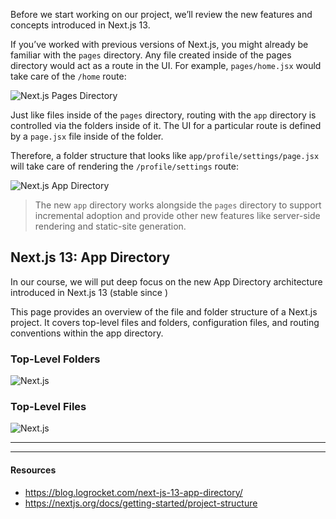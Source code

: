 Before we start working on our project, we’ll review the new features and concepts introduced in Next.js 13.

If you’ve worked with previous versions of Next.js, you might already be familiar with the `pages` directory. Any file created inside of the pages directory would act as a route in the UI. For example, `pages/home.jsx` would take care of the `/home` route:

![Next.js Pages Directory](../../images/pages-dir.PNG)

Just like files inside of the `pages` directory, routing with the `app` directory is controlled via the folders inside of it. The UI for a particular route is defined by a `page.jsx` file inside of the folder.

Therefore, a folder structure that looks like `app/profile/settings/page.jsx` will take care of rendering the `/profile/settings` route:

![Next.js App Directory](../../images/app-dir.PNG)

> The new `app` directory works alongside the `pages` directory to support incremental adoption and provide other new features like server-side rendering and static-site generation.

## Next.js 13: App Directory

In our course, we will put deep focus on the new App Directory architecture introduced in Next.js 13 (stable since )

This page provides an overview of the file and folder structure of a Next.js project. It covers top-level files and folders, configuration files, and routing conventions within the app directory.

### Top-Level Folders

![Next.js](../../images/top-level-folders.PNG)

### Top-Level Files

![Next.js](../../images/top-level-files.PNG)

---

---

#### Resources

- https://blog.logrocket.com/next-js-13-app-directory/
- https://nextjs.org/docs/getting-started/project-structure
